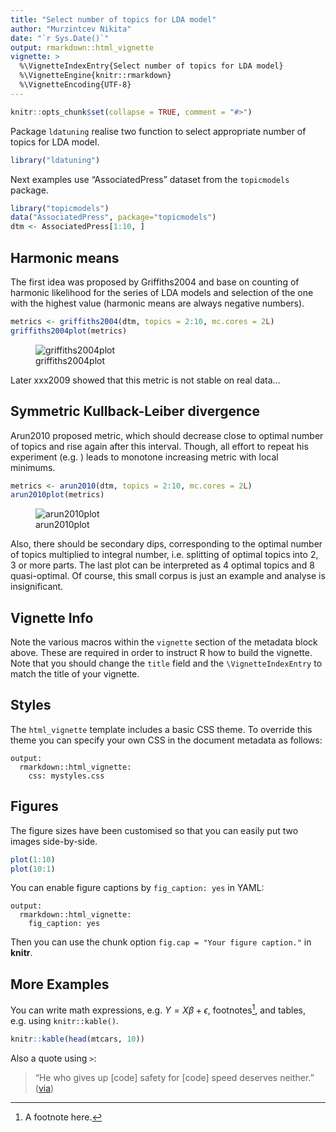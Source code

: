 ```yaml
---
title: "Select number of topics for LDA model"
author: "Murzintcev Nikita"
date: "`r Sys.Date()`"
output: rmarkdown::html_vignette
vignette: >
  %\VignetteIndexEntry{Select number of topics for LDA model}
  %\VignetteEngine{knitr::rmarkdown}
  %\VignetteEncoding{UTF-8}
---
```


```r
knitr::opts_chunk$set(collapse = TRUE, comment = "#>")
```

Package `ldatuning` realise two function to select appropriate number of topics for LDA model.

```r
library("ldatuning")
```

Next examples use "AssociatedPress" dataset from the `topicmodels` package.

```r
library("topicmodels")
data("AssociatedPress", package="topicmodels")
dtm <- AssociatedPress[1:10, ]
```

## Harmonic means

The first idea was proposed by Griffiths2004 and base on counting of harmonic likelihood for the series of LDA models and selection of the one with the highest value (harmonic means are always negative numbers).

```r
metrics <- griffiths2004(dtm, topics = 2:10, mc.cores = 2L)
griffiths2004plot(metrics)
```

![griffiths2004plot](topics_img1.png)

Later xxx2009 showed that this metric is not stable on real data...

## Symmetric Kullback-Leiber divergence

Arun2010 proposed metric, which should decrease close to optimal number of topics and rise again after this interval. Though, all effort to repeat his experiment (e.g. ) leads to monotone increasing metric with local minimums.

```r
metrics <- arun2010(dtm, topics = 2:10, mc.cores = 2L)
arun2010plot(metrics)
```

![arun2010plot](topics_img2.png)

Also, there should be secondary dips, corresponding to the optimal number of topics multiplied to integral number, i.e. splitting of optimal topics into 2, 3 or more parts. The last plot can be interpreted as 4 optimal topics and 8 quasi-optimal. Of course, this small corpus is just an example and analyse is insignificant.






## Vignette Info

Note the various macros within the `vignette` section of the metadata block above. These are required in order to instruct R how to build the vignette. Note that you should change the `title` field and the `\VignetteIndexEntry` to match the title of your vignette.

## Styles

The `html_vignette` template includes a basic CSS theme. To override this theme you can specify your own CSS in the document metadata as follows:

    output: 
      rmarkdown::html_vignette:
        css: mystyles.css

## Figures

The figure sizes have been customised so that you can easily put two images side-by-side. 

```r
plot(1:10)
plot(10:1)
```

You can enable figure captions by `fig_caption: yes` in YAML:

    output:
      rmarkdown::html_vignette:
        fig_caption: yes

Then you can use the chunk option `fig.cap = "Your figure caption."` in **knitr**.

## More Examples

You can write math expressions, e.g. $Y = X\beta + \epsilon$, footnotes^[A footnote here.], and tables, e.g. using `knitr::kable()`.

```r
knitr::kable(head(mtcars, 10))
```

Also a quote using `>`:

> "He who gives up [code] safety for [code] speed deserves neither."
([via](https://twitter.com/hadleywickham/status/504368538874703872))
